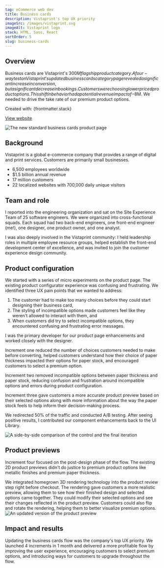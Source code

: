 ```yaml
---
tag: eCommerce web dev
title: Business cards
description: Vistaprint's top UX priority
imageSrc: /images/vistaprint.svg
imageAlt: Vistaprint logo
stack: HTML, Sass, React
sortOrder: 5
slug: business-cards
---
```



## Overview

Business cards are Vistaprint's $300M flagship product category. A four-way test on Vistaprint's updated business cards category page revealed a significant increase in conversion, but a significant decrease in bookings. Customers were choosing lower priced product options. This shift in behavior had a potential revenue impact of -$8M. We needed to drive the take rate of our premium product options.

<p class="subtle">Created with: {frontmatter.stack}</p>
<p class="subtle"><a href="https://www.vistaprint.com" target="_blank" rel="noopener noreferrer" class="link">View website</a></p>

<Image src={overview} class="image my-4" alt="The new standard business cards product page" />

## Background

Vistaprint is a global e-commerce company that provides a range of digital and print services. Customers are primarily small businesses.
- 6,500 employees worldwide
- $1.5 billion annual revenue
- 17 million customers
- 22 localized websites with 700,000 daily unique visitors

## Team and role

I reported into the engineering organization and sat on the Site Experience Team of 25 software engineers. We were organized into cross-functional squads. Each squad had two back-end engineers, one front-end engineer (me!), one designer, one product owner, and one analyst.

I was also deeply involved in the Vistaprint community: I held leadership roles in multiple employee resource groups, helped establish the front-end development center of excellence, and was invited to join the customer experience design community.

## Product configuration

We started with a series of micro experiments on the product page. The existing product configurator experience was confusing and frustrating. We identified three UX pain points that we wanted to address:
1. The customer had to make too many choices before they could start designing their business card,
2. The styling of incompatible options made customers feel like they weren't allowed to interact with them, and 
3. When customers did try to select incompatible options, they encountered confusing and frustrating error messages.

I was the primary developer for our product page enhancements and worked closely with the designer.

Increment one reduced the number of choices customers needed to make before converting, helped customers understand how their choice of paper thickness impacted their options for paper stock, and encouraged customers to select a premium option.

Increment two removed incompatible options between paper thickness and paper stock, reducing confusion and frustration around incompatible options and errors during product configuration.

Increment three gave customers a more accurate product preview based on their selected options along with more information about the way the paper stock feels to help inform their decision-making process.

We redirected 50% of the traffic and conducted A/B testing. After seeing positive results, I contributed our component enhancements back to the UI Library.

<Image src={configurator} class="image my-4" alt="A side-by-side comparison of the control and the final iteration" />

## Product previews

Increment four focused on the post-design phase of the flow. The existing 2D product previews didn't do justice to premium product options like metallic finishes and premium paper thickness. 

We integrated homegrown 3D rendering technology into the product review step right before checkout. The rendering gave customers a more realistic preview, allowing them to see how their finished design and selected options came together. They could modify their selected options and see their changes reflected in the product preview. Customers could also flip and rotate the rendering, helping them to better visualize premium options.
<Image src={preview} class="image my-4" alt="An updated version of the product preview"/>

## Impact and results

Updating the business cards flow was the company's top UX priority. We launched 4 increments in 1 month and delivered a more profitable flow by improving the user experience, encouraging customers to select premium options, and introducing ways for customers to upgrade throughout the flow.
